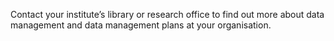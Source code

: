 

<!-- This is where you can write information on your organisation's data management and data management plan webpage and support contacts. Replace the text below with anything you like, and it will appear in relevant places in the lessons.

This information will appear on https://amandamiotto.github.io/ReproducibleResearch/instructor/step1Folders.html#data-management-plan
-->

Contact your institute's library or research office to find out more about data management and data management plans at your organisation.

